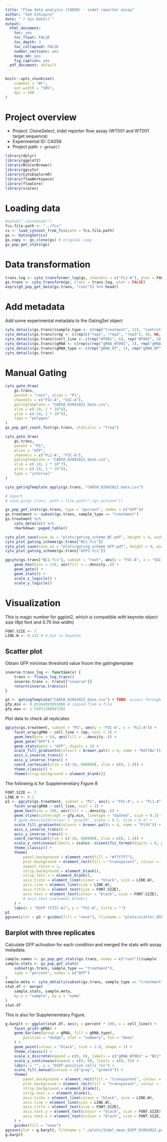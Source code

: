 ```yaml
---
title: "Flow data analysis (CA058) - indel reporter assay"
author: "Soh Ishiguro"
date: "`r Sys.Date()`"
output:
  html_document: 
    toc: yes
    toc_float: FALSE
    toc_depth: 3
    toc_collapsed: FALSE
    number_sections: yes
    keep_md: yes
    fig_caption: yes
  pdf_document: default
---
```


```r
knitr::opts_chunk$set(
    comment = "#>",
    out.width = "50%",
    dpi = 200
)
```

# Project overview
- Project: CloneSelect, indel reporter flow assay (WT001 and WT001 target sequence)
- Experimental ID: CA058
- Project path: ``r getwd()``

```r
library(dplyr)
library(ggplot2)
library(RColorBrewer)
library(ggcyto)
library(CytoExploreR)
library(flowWorkspace)
library(flowCore)
library(scales)
```

# Loading data
```r
#setwd("./notebook/")
fcs.file.path <- "../fcs"
cs <- load_cytoset_from_fcs(path = fcs.file.path)
gs <- GatingSet(cs)
gs.copy <- gs_clone(gs) # original copy
gs_pop_get_stats(gs)
```

# Data transformation
```r
trans.log <- cyto_transformer_log(gs, channels = c("FL1-A"), plot = FALSE)
gs.trans <- cyto_transform(gs, trans = trans.log, plot = FALSE)
exprs(gh_pop_get_data(gs.trans, "root")) %>% head()
```

# Add metadata
Add some experimental metadata to the GatingSet object
```r
cyto_details(gs.trans)$sample_type <- c(rep("treatment", 12), "control", "control")
cyto_details(gs.trans)$rep <- c(rep(c("rep1", "rep2", "rep3"), 4), NA, NA)
cyto_details(gs.trans)$cell_line <- c(rep("WT001", 6), rep("WT002", 6), NA, NA)
cyto_details(gs.trans)$gRNA <- c(rep(c(rep("gRNA_WT001", 3), rep("gRNA_WT002", 3)), 2), NA, NA)
cyto_details(gs.trans)$gRNA_type <- c(rep("gRNA_OT", 3), rep("gRNA_NT", 3), rep("gRNA_NT", 3), rep("gRNA_OT", 3), NA, NA)
cyto_details(gs.trans)
```

# Manual Gating
```r
cyto_gate_draw(
    gs.trans,
    parent = "root", alias = "P1",
    channels = c("FSC-A", "SSC-A"),
    gatingTemplate = "CA058_02042022_Gate.csv",
    xlim = c(-10, 1 * 10^6),
    ylim = c(-10, 1 * 10^6),
    type = "polygon"
)
gs_pop_get_count_fast(gs.trans, statistic = "freq")

cyto_gate_draw(
    gs.trans,
    parent = "P1",
    alias = "GFP",
    channels = c("FL1-A", "FSC-A"),
    gatingTemplate = "CA058_02042022_Gate.csv",
    xlim = c(-10, 1 * 10^7),
    ylim = c(-10, 1 * 10^6),
    type = "interval"
)
```

```r
cyto_gatingTemplate_apply(gs.trans, "CA058_02042022_Gate.csv")

# export
# save_gs(gs.trans, path = file.path("./gs_achieve"))

gs_pop_get_stats(gs.trans, type = "percent", nodes = c("GFP"))
gs.treatment <- subset(gs.trans, sample_type == "treatment")
gs.treatment %>%
    cyto_details() %>%
    rmarkdown::paged_table()
```

```r
cyto_plot_save(save_as = "plots/gating_scheme_NC.pdf", height = 4, width = 8)
cyto_plot_gating_scheme(gs.trans["NC1.fcs"])
cyto_plot_save(save_as = "plots/gating_scheme_GFP.pdf", height = 4, width = 8)
cyto_plot_gating_scheme(gs.trans["GFP2.fcs"])
```

```r
ggcyto(gs.trans["NC1.fcs"], subset = "root", aes(y = "FSC-A", x = "SSC-A")) +
    geom_hex(bins = 128, aes(fill = ..density..)) +
    geom_gate() +
    geom_stats() +
    scale_x_logicle() +
    scale_y_logicle()
```

# Visualization
This is magic number for ggplot2, which is compatible with keynote object size (9pt font and 0.75 line width)
```r
FONT.SIZE <- 7
LINE.W <- 0.232 # 0.5pt in Keynote
```

## Scatter plot
Obtain GFP min/max threshold value froom the gatingtemplate
```r

inverse.trans_log <- function(x) {
    trans <- flowjo_log_trans()
    inverse.trans <- trans[["inverse"]]
    return(inverse.trans(x))
}

gt <- gatingTemplate("CA058_02042022_Gate.csv") # TODO: access through this object
gfp.min <- 0.85164693891806 # copied from a file
gfp.max <- 1.55871208947202
```

Plot data to check all replicates
```r
ggcyto(gs.treatment, subset = "P1", aes(y = "FSC-A", x = "FL1-A")) +
    facet_wrap(gRNA ~ cell_line + rep, ncol = 3) +
    geom_hex(bins = 64, aes(fill = ..density..)) +
    geom_gate("GFP") +
    geom_stats(gate = "GFP", digits = 2) +
    scale_fill_gradientn(colours = brewer.pal(n = 4, name = "RdYlBu")) +
    axis_x_inverse_trans() +
    axis_y_inverse_trans() +
    coord_cartesian(ylim = c(-10, 600000), xlim = c(0, 1.4)) +
    theme_classic() +
    theme(strip.background = element_blank())
```

The following is for Supplemenetary Figure 8
```r
FONT.SIZE <- 7
LINE.W <- 0.2
p1 <- ggcyto(gs.treatment, subset = "P1", aes(y = "FSC-A", x = "FL1-A")) +
    facet_wrap(gRNA ~ cell_line, ncol = 2) +
    geom_hex(bins = 100, aes(fill = ..density..)) +
    geom_vline(xintercept = gfp.min, linetype = "dashed", size = 0.2) +
    # geom_density2d(colour = "gray50", alpha = 0.5, size = 0.4) +
    scale_fill_gradientn(colours = brewer.pal(n = 4, name = "PiYG")) +
    axis_x_inverse_trans() +
    axis_y_inverse_trans() +
    coord_cartesian(ylim = c(-10, 600000), xlim = c(0, 1.4)) +
    scale_y_continuous(labels = scales::scientific_format(digits = 0, prefix = "")) +
    theme_classic() +
    theme(
        panel.background = element_rect(fill = "#f7f7f7"),
        plot.background = element_rect(fill = "transparent", colour = "transparent"),
        aspect.ratio = 1,
        strip.background = element_blank(),
        strip.text.x = element_blank(),
        axis.ticks = element_line(colour = "black", size = LINE.W),
        axis.line = element_line(size = LINE.W),
        axis.title = element_text(size = FONT.SIZE),
        axis.text = element_text(colour = "black", size = FONT.SIZE),
        # axis.text.x=element_blank()
    ) +
    labs(x = "EGFP (FITC-A)", y = "FSC-A", title = "")
p1
ggsave(plot = p1 + guides(fill = "none"), filename = "plots/scatter_EGFP_plt_all.pdf", w = 2.9, h = 2.9, dpi = 300)
```

## Barplot with three replicates
Calculate GFP activation for each condition and merged the stats with assay metadata.

```r
sample.names <- gs_pop_get_stats(gs.trans, nodes = c("root"))$sample
sample.stats <- gs_pop_get_stats(
    subset(gs.trans, sample_type == "treatment"),
    type = "percent", nodes = c("GFP")
)
sample.meta <- cyto_details(subset(gs.trans, sample_type == "treatment"))
stat.df <- merge(
    sample.stats, sample.meta,
    by.x = "sample", by.y = "name"
)
stat.df
```

This is also for Supplemenetary Figure.
```r
g.barplt <- ggplot(stat.df, aes(y = percent * 100, x = cell_line)) +
    facet_grid(~gRNA) +
    geom_bar(aes(group = gRNA, fill = gRNA_type),
        position = "dodge", stat = "summary", fun = "mean"
    ) +
    geom_point(colour = "black", size = 2.0, shape = 1) +
    theme_classic() +
    scale_x_discrete(expand = c(0, 0), labels = c("gRNA_WT001" = "BC1", "gRNA_WT002" = "BC2")) +
    scale_y_continuous(expand = c(0, 0), limits = c(0, 5)) +
    labs(x = "", y = "EGFP positive cells (%)") +
    scale_fill_manual(values = c("gray", "green3")) +
    theme(
        panel.background = element_rect(fill = "transparent", colour = "transparent"),
        plot.background = element_rect(fill = "transparent", colour = "transparent"),
        strip.background = element_blank(),
        strip.text.x = element_blank(),
        axis.ticks = element_line(colour = "black", size = LINE.W),
        axis.line = element_line(size = LINE.W),
        axis.title = element_text(size = FONT.SIZE),
        axis.text.y = element_text(colour = "black", size = FONT.SIZE),
        axis.text.x = element_text(colour = "black", size = FONT.SIZE, angle = 90, hjust = 1, vjust = 0.5)
    ) +
    guides(fill = "none")
ggsave(plot = g.barplt, filename = "./plots/Indel_mean_EGFP_02042022.pdf", w = 0.95, h = 1.4)
g.barplt
```




